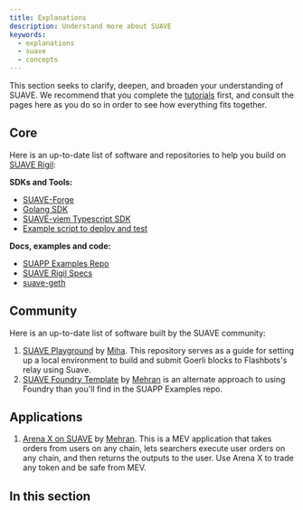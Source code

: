 ```yaml
---
title: Explanations
description: Understand more about SUAVE
keywords:
  - explanations
  - suave
  - concepts
---
```



This section seeks to clarify, deepen, and broaden your understanding of SUAVE. We recommend that you complete the [tutorials](/tutorials) first, and consult the pages here as you do so in order to see how everything fits together.

## Core

Here is an up-to-date list of software and repositories to help you build on [SUAVE Rigil](/technical/specs/rigil):

**SDKs and Tools:**

- [SUAVE-Forge](/resources/forge)
- [Golang SDK](/resources/golang-sdk)
- [SUAVE-viem Typescript SDK](/resources/typescript-sdk)
- [Example script to deploy and test](/tutorials/send-transactions)

**Docs, examples and code:**

- [SUAPP Examples Repo](https://github.com/flashbots/suapp-examples)
- [SUAVE Rigil Specs](/technical/specs/rigil)
- [suave-geth](https://github.com/flashbots/suave-geth)

## Community 

Here is an up-to-date list of software built by the SUAVE community:

1. [SUAVE Playground](https://github.com/halo3mic/suave-playground) by [Miha](https://twitter.com/MihaLotric). This repository serves as a guide for setting up a local environment to build and submit Goerli blocks to Flashbots's relay using Suave.
2. [SUAVE Foundry Template](https://github.com/mehranhydary/suave-template) by [Mehran](https://twitter.com/mehranhydary) is an alternate approach to using Foundry than you'll find in the SUAPP Examples repo.

## Applications

1. [Arena X on SUAVE](https://github.com/mehranhydary/arena-suave) by [Mehran](https://twitter.com/mehranhydary/status/1727849740333703310). This is a MEV application that takes orders from users on any chain, lets searchers execute user orders on any chain, and then returns the outputs to the user. Use Arena X to trade any token and be safe from MEV.

## In this section

<DocCardList />
